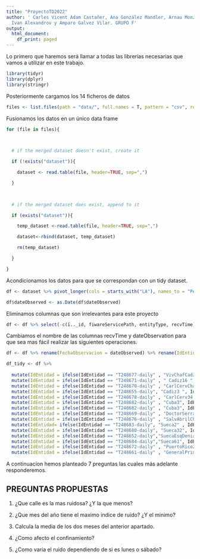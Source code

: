 ```yaml
---
title: "ProyectoTD2022"
author: ' Carles Vicent Adam Castañer, Ana González Mandler, Arnau Monzó Ferragut,
  Ivan Alexandrov y Amparo Galvez Vilar. GRUPO F'
output:
  html_document:
    df_print: paged
---
```


Lo primero que haremos será llamar a todas las librerías necesarias que vamos a utilizar en este trabajo.

```r

library(tidyr)
library(dplyr)
library(stringr)

```

Posteriormente cargamos los 14 ficheros de datos

```r
files <- list.files(path = "data/", full.names = T, pattern = "csv", recursive = TRUE)

```

Fusionamos los datos en un único data frame

```r
for (file in files){

      

  # if the merged dataset doesn't exist, create it

  if (!exists("dataset")){

    dataset <- read.table(file, header=TRUE, sep=",")

  }

  

  # if the merged dataset does exist, append to it

  if (exists("dataset")){

    temp_dataset <-read.table(file, header=TRUE, sep=",")

    dataset<-rbind(dataset, temp_dataset)

    rm(temp_dataset)

  }

}
```

Acondicionamos los datos para que se correspondan con un tidy dataset.

```r
df <- dataset %>% pivot_longer(cols = starts_with("LA"), names_to = "Periodo", values_to = "Valores", names_prefix = "/")

df$dateObserved <- as.Date(df$dateObserved)
```

Eliminamos columnas que son irrelevantes para este proyecto

```r
df <- df %>% select(-c(ï.._id, fiwareServicePath, entityType, recvTime))

```

Cambiamos el nombre de las columnas recvTime y dateObservation para que sea mas fácil realizar las siguientes operaciones.

```r
df <- df %>% rename(FechaObservacion = dateObserved) %>% rename(IdEntidad = entityId)

df_tidy <- df %>%  
   
  mutate(IdEntidad = ifelse(IdEntidad == "T248677-daily" , "VivChafCadz", IdEntidad))%>% 
  mutate(IdEntidad = ifelse(IdEntidad == "T248671-daily" , " Cadiz16 ", IdEntidad))%>%
  mutate(IdEntidad = ifelse(IdEntidad == "T248670-daily" , "CarlCervChaf", IdEntidad))%>% 
  mutate(IdEntidad = ifelse(IdEntidad == "T248655-daily", "Cadiz3 ", IdEntidad))%>%
  mutate(IdEntidad = ifelse(IdEntidad == "T248678-daily" , "CarlCerv34 ", IdEntidad)) %>% 
  mutate(IdEntidad = ifelse(IdEntidad == "T248682-daily" , "Cuba3", IdEntidad)) %>% 
  mutate(IdEntidad = ifelse(IdEntidad == "T248682-daily" , "Cuba3", IdEntidad)) %>% 
  mutate(IdEntidad = ifelse(IdEntidad == "T248669-daily" , "DoctorSerrano21", IdEntidad))%>% 
  mutate(IdEntidad = ifelse(IdEntidad == "T248676-daily" , "SalvAbrilChaf", IdEntidad))%>% 
  mutate(IdEntidad= ifelse(IdEntidad == "T248683-daily", "Sueca2" , IdEntidad))%>% 
  mutate(IdEntidad = ifelse(IdEntidad == "T248680-daily", "Sueca32", IdEntidad))%>% 
  mutate(IdEntidad = ifelse(IdEntidad == "T248652-daily","SuecaEsqDenia",  IdEntidad))%>% 
  mutate(IdEntidad = ifelse(IdEntidad == "T248684-daily","Sueca61", IdEntidad))%>%
  mutate(IdEntidad = ifelse(IdEntidad == "T248672-daily" , "PuertoRico21", IdEntidad))%>%
  mutate(IdEntidad = ifelse(IdEntidad == "T248661-daily" , "GeneralPrim",  IdEntidad))
```

A continuacíon hemos planteado 7 preguntas las cuales más adelante responderemos.

## PREGUNTAS PROPUESTAS

1.  ¿Que calle es la mas ruidosa? ¿Y la que menos?

2.  ¿Que mes del año tiene el maximo indice de ruido? ¿Y el minimo?

3.  Calcula la media de los dos meses del anterior apartado.

4.  ¿Como afecto el confinamiento?

5.  ¿Como varía el ruido dependiendo de si es lunes o sábado?
